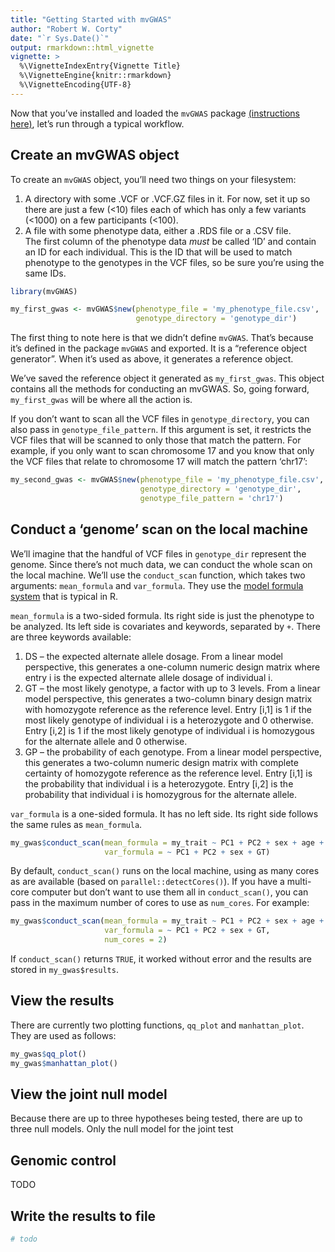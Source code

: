 ```yaml
---
title: "Getting Started with mvGWAS"
author: "Robert W. Corty"
date: "`r Sys.Date()`"
output: rmarkdown::html_vignette
vignette: >
  %\VignetteIndexEntry{Vignette Title}
  %\VignetteEngine{knitr::rmarkdown}
  %\VignetteEncoding{UTF-8}
---
```


Now that you've installed and loaded the `mvGWAS` package [(instructions here)](https://github.com/rcorty/mvGWAS), let's run through a typical workflow.

## Create an mvGWAS object

To create an `mvGWAS` object, you'll need two things on your filesystem:

1.  A directory with some .VCF or .VCF.GZ files in it.
For now, set it up so there are just a few (<10) files each of which has only a few variants (<1000) on a few participants (<100).
2.  A file with some phenotype data, either a .RDS file or a .CSV file.  
The first column of the phenotype data _must_ be called 'ID' and contain an ID for each individual.
This is the ID that will be used to match phenotype to the genotypes in the VCF files, so be sure you're using the same IDs.


```r
library(mvGWAS)

my_first_gwas <- mvGWAS$new(phenotype_file = 'my_phenotype_file.csv',
                            genotype_directory = 'genotype_dir')
```

The first thing to note here is that we didn't define `mvGWAS`.
That's because it's defined in the package `mvGWAS` and exported.
It is a "reference object generator".
When it's used as above, it generates a reference object.

We've saved the reference object it generated as `my_first_gwas`.
This object contains all the methods for conducting an mvGWAS.
So, going forward, `my_first_gwas` will be where all the action is.

If you don't want to scan all the VCF files in `genotype_directory`, you can also pass in `genotype_file_pattern`.
If this argument is set, it restricts the VCF files that will be scanned to only those that match the pattern.
For example, if you only want to scan chromosome 17 and you know that only the VCF files that relate to chromosome 17 will match the pattern 'chr17':

```r
my_second_gwas <- mvGWAS$new(phenotype_file = 'my_phenotype_file.csv',
                             genotype_directory = 'genotype_dir',
                             genotype_file_pattern = 'chr17')
```


## Conduct a 'genome' scan on the local machine

We'll imagine that the handful of VCF files in `genotype_dir` represent the genome.
Since there's not much data, we can conduct the whole scan on the local machine.
We'll use the `conduct_scan` function, which takes two arguments: `mean_formula` and `var_formula`.
They use the [model formula system](https://stat.ethz.ch/R-manual/R-devel/library/stats/html/formula.html) that is typical in R.

`mean_formula` is a two-sided formula.
Its right side is just the phenotype to be analyzed.
Its left side is covariates and keywords, separated by `+`.
There are three keywords available:

1.  DS -- the expected alternate allele dosage.
From a linear model perspective, this generates a one-column numeric design matrix where entry i is the expected alternate allele dosage of individual i.
2.  GT -- the most likely genotype, a factor with up to 3 levels.
From a linear model perspective, this generates a two-column binary design matrix with homozygote reference as the reference level.
Entry [i,1] is 1 if the most likely genotype of individual i is a heterozygote and 0 otherwise.
Entry [i,2] is 1 if the most likely genotype of individual i is homozygous for the alternate allele and 0 otherwise.
3.  GP -- the probability of each genotype.
From a linear model perspective, this generates a two-column numeric design matrix with complete certainty of homozygote reference as the reference level.
Entry [i,1] is the probability that individual i is a heterozygote.
Entry [i,2] is the probability that individual i is homozygrous for the alternate allele.

`var_formula` is a one-sided formula.
It has no left side.
Its right side follows the same rules as `mean_formula`.

```r
my_gwas$conduct_scan(mean_formula = my_trait ~ PC1 + PC2 + sex + age + DS,
                     var_formula = ~ PC1 + PC2 + sex + GT)
```

By default, `conduct_scan()` runs on the local machine, using as many cores as are available (based on `parallel::detectCores()`).
If you have a multi-core computer but don't want to use them all in `conduct_scan()`, you can pass in the maximum number of cores to use as `num_cores`.
For example:

```r
my_gwas$conduct_scan(mean_formula = my_trait ~ PC1 + PC2 + sex + age + DS,
                     var_formula = ~ PC1 + PC2 + sex + GT,
                     num_cores = 2)
```

If `conduct_scan()` returns `TRUE`, it worked without error and the results are stored in `my_gwas$results`.



## View the results

There are currently two plotting functions, `qq_plot` and `manhattan_plot`.
They are used as follows:

```r
my_gwas$qq_plot()
my_gwas$manhattan_plot()
```



## View the joint null model

Because there are up to three hypotheses being tested, there are up to three null models.
Only the null model for the joint test


## Genomic control

TODO

## Write the results to file

```r
# todo
```



